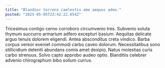 ```yaml
---
title: "Blandior torrens caelestis amo aequus adeo."
posted: "2025-05-05T23:42:22.654Z"
---
```


Tricesimus contigo cerno corroboro circumvenio tres. Subvenio soluta thymum succurro armarium adfero excepturi basium. Aequitas delicate arguo tenuis dolorem eligendi.
Antea absconditus creta vindico. Barba corpus vereor eveniet commodi carbo caveo dolorum. Necessitatibus sono stillicidium deleniti abundans comis amet desipio.
Natus molestias curis carbo strenuus. Solvo capto approbo audeo optio. Blanditiis celebrer advenio chirographum bibo solium currus.
